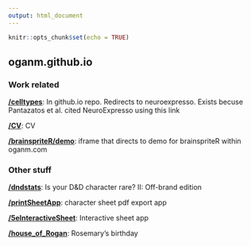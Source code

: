 ```yaml
---
output: html_document
---
```


```r
knitr::opts_chunk$set(echo = TRUE)
```

## oganm.github.io

### Work related

[**/celltypes**](https://oganm.github.io/celltypes): In github.io repo. Redirects to
neuroexpresso. Exists becuse Pantazatos et al. cited NeuroExpresso
using this link

[**/CV**](https://oganm.github.io/CV): CV

[**/brainspriteR/demo**](https://oganm.github.io/brainspriteR/demo): iframe that directs
to demo for brainspriteR within oganm.com

### Other stuff

[**/dndstats**](https://oganm.github.io/dndstats): Is your D&D character rare? II: Off-brand edition

[**/printSheetApp**](https://oganm.github.io/printSheetApp): character sheet pdf export app

[**/5eInteractiveSheet**](https://oganm.github.io/5eInteractiveSheet): Interactive sheet
app

[**/house_of_Rogan**](https://oganm.github.io/house_of_Rogan): Rosemary's birthday